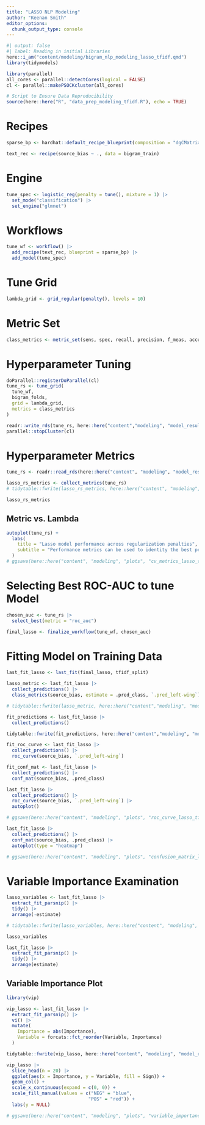 ---
title: "LASSO NLP Modeling"
author: "Keenan Smith"
editor_options: 
  chunk_output_type: console
---

```{r}
#| output: false
#| label: Reading in initial Libraries
here::i_am("content/modeling/bigram_nlp_modeling_lasso_tfidf.qmd")
library(tidymodels)

library(parallel)
all_cores <- parallel::detectCores(logical = FALSE)
cl <- parallel::makePSOCKcluster(all_cores)

# Script to Ensure Data Reproducibility
source(here::here("R", "data_prep_modeling_tfidf.R"), echo = TRUE)
```

# Recipes

```{r}
sparse_bp <- hardhat::default_recipe_blueprint(composition = "dgCMatrix")

text_rec <- recipe(source_bias ~ ., data = bigram_train)
```

# Engine

```{r}
tune_spec <- logistic_reg(penalty = tune(), mixture = 1) |>
  set_mode("classification") |>
  set_engine("glmnet")
```

# Workflows

```{r}
tune_wf <- workflow() |>
  add_recipe(text_rec, blueprint = sparse_bp) |>
  add_model(tune_spec)
```

# Tune Grid

```{r}
lambda_grid <- grid_regular(penalty(), levels = 10)
```

# Metric Set

```{r}
class_metrics <- metric_set(sens, spec, recall, precision, f_meas, accuracy, roc_auc, pr_auc)
```

# Hyperparameter Tuning

```{r}
doParallel::registerDoParallel(cl)
tune_rs <- tune_grid(
  tune_wf,
  bigram_folds,
  grid = lambda_grid,
  metrics = class_metrics
)

readr::write_rds(tune_rs, here::here("content","modeling", "model_results", "tune_results_lasso_tfidf.rds"), compress = "gz")
parallel::stopCluster(cl)
```

# Hyperparameter Metrics

```{r}
tune_rs <- readr::read_rds(here::here("content", "modeling", "model_results", "tune_results_lasso_tfidf.rds"))

lasso_rs_metrics <- collect_metrics(tune_rs)
# tidytable::fwrite(lasso_rs_metrics, here::here("content", "modeling", "model_results", "lasso_rs_metrics_tfidf_bigrams_4k.csv"))

lasso_rs_metrics
```

## Metric vs. Lambda

```{r}
autoplot(tune_rs) +
  labs(
    title = "Lasso model performance across regularization penalties",
    subtitle = "Performance metrics can be used to identity the best penalty"
  )
# ggsave(here::here("content", "modeling", "plots", "cv_metrics_lasso_tfidf.png"))
```

# Selecting Best ROC-AUC to tune Model

```{r}
chosen_auc <- tune_rs |>
  select_best(metric = "roc_auc")

final_lasso <- finalize_workflow(tune_wf, chosen_auc)
```

# Fitting Model on Training Data

```{r}
last_fit_lasso <- last_fit(final_lasso, tfidf_split)

lasso_metric <- last_fit_lasso |>
  collect_predictions() |>
  class_metrics(source_bias, estimate = .pred_class, `.pred_left-wing`)

# tidytable::fwrite(lasso_metric, here::here("content","modeling", "model_results", "lasso_test_metrics_tfidf.csv"))

fit_predictions <- last_fit_lasso |>
  collect_predictions()

tidytable::fwrite(fit_predictions, here::here("content","modeling", "model_results", "lasso_test_predictions_tfidf.csv"))

fit_roc_curve <- last_fit_lasso |>
  collect_predictions() |>
  roc_curve(source_bias, `.pred_left-wing`)

fit_conf_mat <- last_fit_lasso |>
  collect_predictions() |>
  conf_mat(source_bias, .pred_class)

last_fit_lasso |>
  collect_predictions() |>
  roc_curve(source_bias, `.pred_left-wing`) |>
  autoplot()

# ggsave(here::here("content", "modeling", "plots", "roc_curve_lasso_tfidf.png"))

last_fit_lasso |>
  collect_predictions() |>
  conf_mat(source_bias, .pred_class) |>
  autoplot(type = "heatmap")

# ggsave(here::here("content", "modeling", "plots", "confusion_matrix_lasso_tfidf.png"))
```

# Variable Importance Examination

```{r}
lasso_variables <- last_fit_lasso |>
  extract_fit_parsnip() |>
  tidy() |>
  arrange(-estimate)

# tidytable::fwrite(lasso_variables, here::here("content", "modeling", "model_results", "lasso_variables_tfidf_final_run_4k.csv"))

lasso_variables
```

```{r}
last_fit_lasso |>
  extract_fit_parsnip() |>
  tidy() |>
  arrange(estimate)
```

## Variable Importance Plot

```{r}
library(vip)

vip_lasso <- last_fit_lasso |>
  extract_fit_parsnip() |>
  vi() |>
  mutate(
    Importance = abs(Importance),
    Variable = forcats::fct_reorder(Variable, Importance)
  )

tidytable::fwrite(vip_lasso, here::here("content", "modeling", "model_results", "lasso_variable_importance_tfidf.csv"))

vip_lasso |>
  slice_head(n = 20) |>
  ggplot(aes(x = Importance, y = Variable, fill = Sign)) +
  geom_col() +
  scale_x_continuous(expand = c(0, 0)) +
  scale_fill_manual(values = c("NEG" = "blue",
                              "POS" = "red")) +
  labs(y = NULL)

# ggsave(here::here("content", "modeling", "plots", "variable_importance_plot_lasso_tfidf.png"))
```
